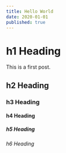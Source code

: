 ```yaml
---
title: Hello World
date: 2020-01-01
published: true
---
```


# h1 Heading

This is a first post.

## h2 Heading

### h3 Heading

#### h4 Heading

##### h5 Heading

###### h6 Heading